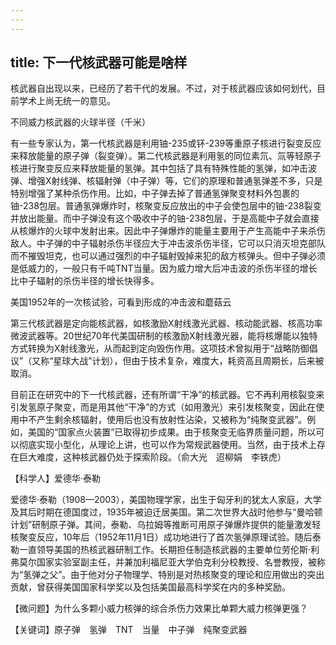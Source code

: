 ```yaml
---
---
---
```

title: 下一代核武器可能是啥样
---




核武器自出现以来，已经历了若干代的发展。不过，对于核武器应该如何划代，目前学术上尚无统一的意见。

不同威力核武器的火球半径（千米）



有一些专家认为，第一代核武器是利用铀-235或钚-239等重原子核进行裂变反应来释放能量的原子弹（裂变弹）。第二代核武器是利用氢的同位素氘、氚等轻原子核进行聚变反应来释放能量的氢弹。其中包括了具有特殊性能的氢弹，如冲击波弹、增强X射线弹、核辐射弹（中子弹）等，它们的原理和普通氢弹差不多，只是特别增强了某种杀伤作用。比如，中子弹去掉了普通氢弹聚变材料外包裹的铀-238包层。普通氢弹爆炸时，核聚变反应放出的中子会使包层中的铀-238裂变并放出能量。而中子弹没有这个吸收中子的铀-238包层，于是高能中子就会直接从核爆炸的火球中发射出来。因此中子弹爆炸的能量主要用于产生高能中子来杀伤敌人。中子弹的中子辐射杀伤半径应大于冲击波杀伤半径，它可以只消灭坦克部队而不摧毁坦克，也可以通过强烈的中子辐射毁掉来犯的敌方核弹头。但中子弹必须是低威力的，一般只有千吨TNT当量。因为威力增大后冲击波的杀伤半径的增长比中子辐射的杀伤半径的增长快得多。



美国1952年的一次核试验，可看到形成的冲击波和蘑菇云



第三代核武器是定向能核武器，如核激励X射线激光武器、核动能武器、核高功率微波武器等。20世纪70年代美国研制的核激励X射线激光器，能将核爆能以独特方式转换为X射线激光，从而起到定向毁伤作用。这项技术曾拟用于“战略防御倡议”（又称“星球大战”计划），但由于技术复杂，难度大，耗资高且周期长，后来被取消。

目前正在研究中的下一代核武器，还有所谓“干净”的核武器。它不再利用核裂变来引发氢原子聚变，而是用其他“干净”的方式（如用激光）来引发核聚变，因此在使用中不产生剩余核辐射，使用后也没有放射性沾染，又被称为“纯聚变武器”。例如，美国的“国家点火装置”已取得初步成果。由于核聚变无临界质量问题，所以可以彻底实现小型化，从理论上讲，也可以作为常规武器使用。当然，由于技术上存在巨大难度，这种核武器仍处于探索阶段。（俞大光　迢柳娟　李铁虎）





【科学人】爱德华·泰勒



爱德华·泰勒（1908—2003），美国物理学家，出生于匈牙利的犹太人家庭，大学及其后时期在德国度过，1935年被迫迁居美国。第二次世界大战时他参与“曼哈顿计划”研制原子弹。其间，泰勒、乌拉姆等推断可用原子弹爆炸提供的能量激发轻核聚变反应，10年后（1952年11月1日）成功地进行了首次氢弹原理试验。随后泰勒一直领导美国的热核武器研制工作。长期担任制造核武器的主要单位劳伦斯·利弗莫尔国家实验室副主任，并兼加利福尼亚大学伯克利分校教授、名誉教授，被称为“氢弹之父”。由于他对分子物理学、特别是对热核聚变的理论和应用做出的突出贡献，曾获得美国国家科学奖以及包括美国最高科学奖在内的多种奖励。

【微问题】为什么多颗小威力核弹的综合杀伤力效果比单颗大威力核弹更强？

【关键词】原子弹　氢弹　TNT　当量　中子弹　纯聚变武器